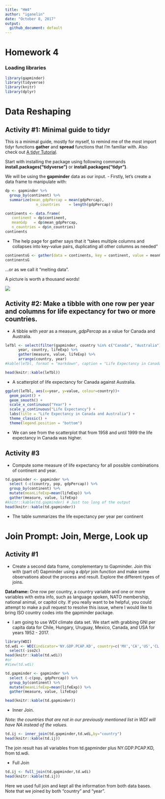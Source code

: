 ```yaml
---
title: "HW4"
author: "iganelin"
date: "October 8, 2017"
output:
  github_document: default
---
```

# Homework 4

### Loading libraries
```r
library(gapminder)
library(tidyverse)
library(knitr)
library(dplyr)
```
# Data Reshaping

## Activity #1:  Minimal guide to tidyr

This is a minimal guide, mostly for myself, to remind me of the most import tidyr functions **gather** and **spread** functions that I'm familiar with. Also check out [A tidyr Tutorial](http://data.library.virginia.edu/a-tidyr-tutorial/).

Start with installing the package using following commands **install.packages("tidyverse")** or **install.packages("tidyr")**.

We will be using the **gapminder** data as our input.
- Firstly, let's create a data frame to manipulate with:

```r
dp <- gapminder %>%
  group_by(continent) %>% 
  summarize(mean_gdpPercap = mean(gdpPercap),
              n_countries    = length(gdpPercap))

continents <- data.frame(
   continent = dp$continent,
   meanGdp   = dp$mean_gdpPercap,
   n_countries = dp$n_countries)
continents 
```

- The help page for gather says that it “takes multiple columns and collapses into key-value pairs, duplicating all other columns as needed” 

```r
continentsG <- gather(data = continents, key = continent, value = meanGdp)
continentsG
```

...or as we call it "melting data".

A picture is worth a thousand words!

![](melting.png)

## Activity #2: Make a tibble with one row per year and columns for life expectancy for two or more countries.

- A tibble with *year* as a measure, *gdpPercap* as a value for Canada and Australia.
```r
leTbl <- select(filter(gapminder, country %in% c("Canada", "Australia")),
      year, country, lifeExp) %>% 
      gather(measure, value, lifeExp) %>% 
      arrange(country, year)
#kable(leTbl, format = "markdown", caption = "Life Expectancy in Canada and Australia")

head(knitr::kable(leTbl))
```

- A scatterplot of life expectancy for Canada against Australia.
```r
ggplot(leTbl, aes(x=year, y=value, colour=country))+
  geom_point() +
  geom_smooth() +
  scale_x_continuous("Year") +
  scale_y_continuous("Life Expectancy") +
  labs(title = "Life Expectancy in Canada and Australia") +
  theme_classic() +
  theme(legend.position = "bottom")
```

- We can see from the scatterplot that from 1958 and until 1999 the life expectancy in Canada was higher.


## Activity #3 

- Compute some measure of life expectancy for all possible combinations of continent and year.

```r
td.gapminder <- gapminder %>% 
  select (-c(country, pop, gdpPercap)) %>% 
  group_by(continent) %>% 
  mutate(meanLifeExp=mean(lifeExp)) %>% 
  gather(measure, value, lifeExp)
#knitr::kable(td.gapminder) # Just too long of the output
head(knitr::kable(td.gapminder))
```

- The table summarizes the life expectancy per year per continent


# Join Prompt: Join, Merge, Look up

## Activity #1

- Create a second data frame, complementary to Gapminder. Join this with (part of) Gapminder using a *dplyr* join function and make some observations about the process and result. Explore the different types of joins.

**Dataframe:**
One row per country, a country variable and one or more variables with extra info, such as language spoken, NATO membership, national animal, or capitol city. If you really want to be helpful, you could attempt to make a pull request to resolve this issue, where I would like to bring ISO country codes into the gapminder package.


- I am going to use WDI climate data set.
We start with grabbing GNI per capita data for Chile, Hungary, Uruguay, Mexico, Canada, and USA for years 1952 - 2017.
```r
library(WDI)
td.wdi <- WDI(indicator='NY.GDP.PCAP.KD', country=c('MX','CA','US','CL','HU','UY'), start=1952, end=2017) %>% 
  select(-iso2c)
head(knitr::kable(td.wdi))
#or
#View(td.wdi)

td.gapminder <- gapminder %>% 
  select (-c(pop, gdpPercap)) %>% 
  group_by(continent) %>% 
  mutate(meanLifeExp=mean(lifeExp)) %>% 
  gather(measure, value, lifeExp)

head(knitr::kable(td.gapminder))
```

- Inner Join. 

*Note: the countries that are not in our previously mentioned list in WDI will have NA instead of the values.*

```r
td.ij <- inner_join(td.gapminder,td.wdi,by="country")
head(knitr::kable(td.ij))
```

The join result has all variables from td.gapminder plus NY.GDP.PCAP.KD, from td.wdi.

- Full Join

```r
td.ij <- full_join(td.gapminder,td.wdi)
head(knitr::kable(td.ij))
```

Here we used full join and kept all the information from both data bases. Note that we joined by both "country" and "year".